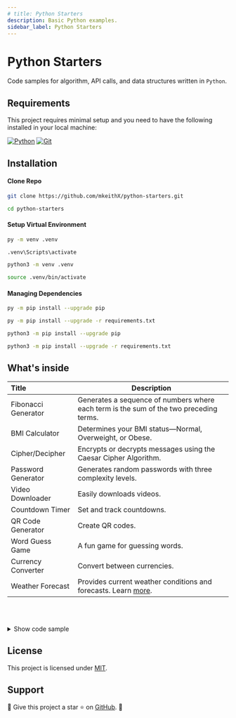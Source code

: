 ```yaml
---
# title: Python Starters
description: Basic Python examples.
sidebar_label: Python Starters
---
```




# Python Starters
Code samples for algorithm, API calls, and data structures written in `Python`.


## Requirements
This project requires minimal setup and you need to have the following installed in your local machine:

[![Python](https://skillicons.dev/icons?i=python)](https://www.python.org/downloads/)
[![Git](https://skillicons.dev/icons?i=git)](https://git-scm.com/downloads)

<!-- > _For best practices, ensure that you have the newest versions._ -->


## Installation

#### Clone Repo

```bash
git clone https://github.com/mkeithX/python-starters.git
```

```bash
cd python-starters
```

#### Setup Virtual Environment

<Tabs>
  <TabItem value="nt" label="Windows" default>
    
```bash
py -m venv .venv
```
```bash
.venv\Scripts\activate
```
  </TabItem>
  <TabItem value="ln" label="Unix">

```bash
python3 -m venv .venv
```

```bash
source .venv/bin/activate
```

  </TabItem>
</Tabs>

#### Managing Dependencies

 <Tabs>
  <TabItem value="nt" label="Windows" default>

```bash
py -m pip install --upgrade pip
```

```bash
py -m pip install --upgrade -r requirements.txt
```

  </TabItem>
  <TabItem value="ln" label="Unix">

```bash
python3 -m pip install --upgrade pip
```

```bash
python3 -m pip install --upgrade -r requirements.txt
```

  </TabItem>
</Tabs>

## What's inside

<div class="contentTableContainer">

| Title                 | Description                                                                                            |
|:-----------------------|--------------------------------------------------------------------------------------------------------|
| Fibonacci Generator   | Generates a sequence of numbers where each term is the sum of the two preceding terms.                 |
| BMI Calculator        | Determines your BMI status—Normal, Overweight, or Obese.                                               |
| Cipher/Decipher       | Encrypts or decrypts messages using the Caesar Cipher Algorithm.                                         |
| Password Generator    | Generates random passwords with three complexity levels.                                                |
| Video Downloader      | Easily downloads videos.                                                                               |
| Countdown Timer       | Set and track countdowns.                                                                               |
| QR Code Generator     | Create QR codes.                                                                                        |
| Word Guess Game       | A fun game for guessing words.                                                                          |
| Currency Converter    | Convert between currencies.                                                                             |
| Weather Forecast      | Provides current weather conditions and forecasts. Learn [more](https://home.openweathermap.org/home).                                                      |

</div>

<br></br>

<details>
<summary>Show code sample</summary>

```py
import os

class Fibonacci:
    def __init__(self) -> None:
        self.sequence = [0, 1]

    def get(self, index: int):
        """
        Get Fibonacci sequence up to the specified index.

        >>> Fibonacci().get(10)
        [0, 1, 1, 2, 3, 5, 8, 13, 21, 34]
        >>> Fibonacci().get(5)
        [0, 1, 1, 2, 3]
        """
        difference = index - len(self.sequence) + 2
        if difference > 0:
            self.sequence.extend(self.sequence[-1] + self.sequence[-2] for _ in range(difference))
        return self.sequence[:index]

def clear_console():
    os.system('cls' if os.name == 'nt' else 'clear')

def main():
    clear_console()
    app_name = "Fibonacci Sequence Generator"
    msg = "(To exit, enter 'exit' or press Ctrl-C)"
    print(f'{"-" * 48}\n{" " * 10}{app_name}\n{" " * 5}{msg}{" " * 12}\n{"-" * 48}')

    fibonacci = Fibonacci()

    while True:
        print()
        prompt = input(">> ").lower()

        if prompt in {"exit", "quit"}:
            break

        try:
            index = int(prompt)
        except ValueError:
            print("Enter a number or 'exit'")
            continue

        print(*fibonacci.get(index), sep=', ')

if __name__ == "__main__":
    main()
```

</details>

## License
This project is licensed under [MIT](https://github.com/mkeithX/python-starters?tab=MIT-1-ov-file#readme).

## Support

🎉 Give this project a star ⭐ on [GitHub](https://github.com/mkeithX/python-starters). 🙏

